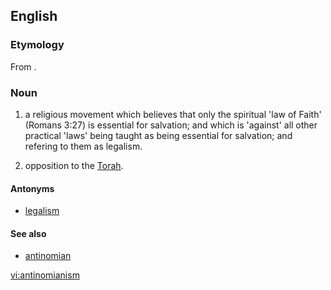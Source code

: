 {{wikipedia}}
==English==

===Etymology===
From {{suffix|antinomian|ism}}.

===Noun===
{{en-noun|s|-}}

# {{Christianity}} a religious movement which believes that only the spiritual 'law of Faith' (Romans 3:27) is essential for salvation; and which is 'against' all other practical 'laws' being taught as being essential for salvation; and refering to them as legalism.
# {{Judaism}} opposition to the [[Torah]].

====Antonyms====
* [[legalism]]

====See also====
* [[antinomian]]

[[vi:antinomianism]]